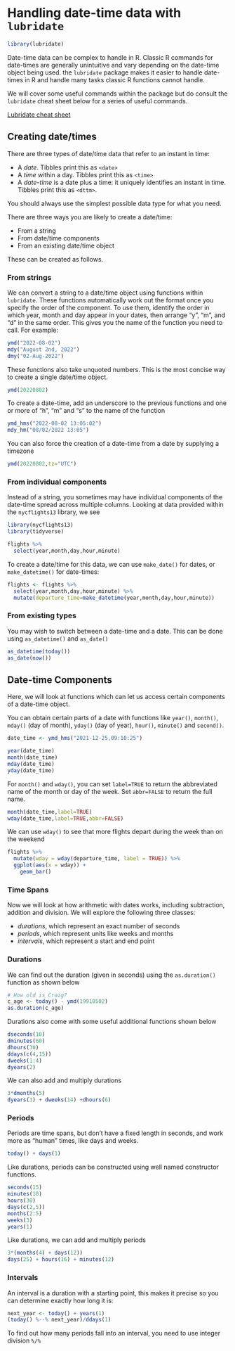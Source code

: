 # Handling date-time data with `lubridate`

```r
library(lubridate)
```

Date-time data can be complex to handle in R. Classic R commands for date-times are generally unintuitive and vary depending on the date-time object being used. the `lubridate` package makes it easier to handle date-times in R and handle many tasks classic R functions cannot handle. 

We will cover some useful commands within the package but do consult the `lubridate` cheat sheet below for a series of useful commands. 

[Lubridate cheat sheet]("https://rawgit.com/rstudio/cheatsheets/main/lubridate.pdf")

## Creating date/times

There are three types of date/time data that refer to an instant in time:

- A *date*. Tibbles print this as `<date>`
- A *time* within a day. Tibbles print this as `<time>`
- A *date-time* is a date plus a time: it uniquely identifies an instant in time. Tibbles print this as `<dttm>`.

You should always use the simplest possible data type for what you need. 

There are three ways you are likely to create a date/time:

- From a string
- From date/time components
- From an existing date/time object

These can be created as follows.

### From strings
We can convert a string to a date/time object using functions within `lubridate`. These functions automatically work out the format once you specify the order of the component. To use them, identify the order in which year, month and day appear in your dates, then arrange "y", "m", and "d" in the same order. This gives you the name of the function you need to call. For example:

```r
ymd("2022-08-02")
mdy("August 2nd, 2022")
dmy("02-Aug-2022")
```
These functions also take unquoted numbers. This is the most concise way to create a single date/time object. 

```r
ymd(20220802)
```
To create a date-time, add an underscore to the previous functions and one or more of "h", "m" and "s" to the name of the function

```r
ymd_hms("2022-08-02 13:05:02")
mdy_hm("08/02/2022 13:05")
```

You can also force the creation of a date-time from a date by supplying a timezone

```r
ymd(20220802,tz="UTC")
```

### From individual components

Instead of a string, you sometimes may have individual components of the date-time spread across multiple columns. Looking at data provided within the `nycflights13` library, we see

```r
library(nycflights13)
library(tidyverse)

flights %>%
  select(year,month,day,hour,minute)
```
To create a date/time for this data, we can use `make_date()` for dates, or `make_datetime()` for date-times:

```r
flights <- flights %>%
  select(year,month,day,hour,minute) %>%
  mutate(departure_time=make_datetime(year,month,day,hour,minute))
```


### From existing types
You may wish to switch between a date-time and a date. This can be done using `as_datetime()` and `as_date()`

```r
as_datetime(today())
as_date(now())
```


## Date-time Components
Here, we will look at functions which can let us access certain components of a date-time object.

You can obtain certain parts of a date with functions like `year()`, `month()`, `mday()` (day of month), `yday()` (day of year), `hour()`, `minute()` and `second()`.

```r
date_time <- ymd_hms("2021-12-25,09:10:25")

year(date_time)
month(date_time)
mday(date_time)
yday(date_time)
```
For `month()` and `wday()`, you can set `label=TRUE` to return the abbreviated name of the month or day of the week. Set `abbr=FALSE` to return the full name.

```r
month(date_time,label=TRUE)
wday(date_time,label=TRUE,abbr=FALSE)
```

We can use `wday()` to see that more flights depart during the week than on the weekend

```r
flights %>% 
  mutate(wday = wday(departure_time, label = TRUE)) %>% 
  ggplot(aes(x = wday)) +
    geom_bar()
```

### Time Spans
Now we will look at how arithmetic with dates works, including subtraction, addition and division. We will explore the following three classes:

- *durations*, which represent an exact number of seconds
- *periods*, which represent units like weeks and months
- *intervals*, which represent a start and end point

### Durations
We can find out the duration (given in seconds) using the `as.duration()` function as shown below

```r
# How old is Craig?
c_age <- today() - ymd(19910502)
as.duration(c_age)
```
Durations also come with some useful additional functions shown below

```r
dseconds(10)
dminutes(60)
dhours(30)
ddays(c(4,15))
dweeks(1:4)
dyears(2)
```
We can also add and multiply durations
```r
3*dmonths(5)
dyears(3) + dweeks(14) +dhours(6)
```

### Periods
Periods are time spans, but don't have a fixed length in seconds, and work more as "human" times, like days and weeks.

```r
today() + days(1)
```
Like durations, periods can be constructed using well named constructor functions. 

```r
seconds(15)
minutes(10)
hours(30)
days(c(2,5))
months(2:5)
weeks(3)
years(1)
```
Like durations, we can add and multiply periods

```r
3*(months(4) + days(12))
days(25) + hours(16) + minutes(12)
```

### Intervals
An interval is a duration with a starting point, this makes it precise so you can determine exactly how long it is:

```r
next_year <- today() + years(1)
(today() %--% next_year)/ddays(1)
```
To find out how many periods fall into an interval, you need to use integer division `%/%`
